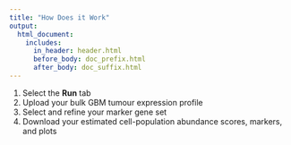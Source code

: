 ```yaml
---
title: "How Does it Work"
output:
  html_document:
    includes:
      in_header: header.html
      before_body: doc_prefix.html
      after_body: doc_suffix.html
---
```

<script src="https://kit.fontawesome.com/b487b76f1c.js" crossorigin="anonymous"></script>

<ol>
  <li>Select the <b><i class="fa-solid fa-person-running"></i> Run</b> tab</li>
  <li>Upload your bulk GBM tumour expression profile</li>
  <li>Select and refine your marker gene set</li>
  <li>Download your estimated cell-population abundance scores, markers, and plots</li>
</ol>

<!-- This web-app is very easy to use: -->